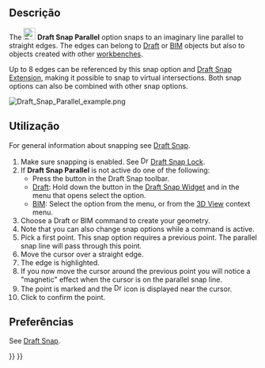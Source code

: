 <languages/>

<div class="mw-translate-fuzzy">
{{Docnav
|[[Draft_Snap_Extension/pt-br|Extensão]]
|[[Draft_Snap_Special/pt-br|Especial]]
|[[Draft_Workbench/pt-br|Draft]]
|IconL=Draft_Snap_Extension.svg
|IconR=Draft_Snap_Special.svg
|IconC=Workbench_Draft.svg
}}
</div>

{{GuiCommand
|Name=Draft Snap Parallel
|MenuLocation=Snapping → Snap Parallel
|Workbenches=[[Draft_Workbench|Draft]], [[BIM_Workbench|BIM]]
|SeeAlso=[[Draft_Snap|Draft Snap]], [[Draft_Snap_Lock|Draft Snap Lock]]
}}

<span id="Description"></span>
== Descrição ==

The [[Image:Draft_Snap_Parallel.svg|24px]] '''Draft Snap Parallel''' option snaps to an imaginary line parallel to straight edges. The edges can belong to [[Draft_Workbench|Draft]] or [[BIM_Workbench|BIM]] objects but also to objects created with other [[Workbenches|workbenches]].

Up to 8 edges can be referenced by this snap option and [[Draft_Snap_Extension|Draft Snap Extension]], making it possible to snap to virtual intersections. Both snap options can also be combined with other snap options.

[[Image:Draft_Snap_Parallel_example.png]]
{{Caption|Snapping the second point of a line to an invisible line that is parallel to an edge}}

<span id="Usage"></span>
== Utilização ==

For general information about snapping see [[Draft_Snap|Draft Snap]].

# Make sure snapping is enabled. See [[Image:Draft_Snap_Lock.svg|16px]] [[Draft_Snap_Lock|Draft Snap Lock]].
# If '''Draft Snap Parallel''' is not active do one of the following:
#* Press the {{Button|[[Image:Draft_Snap_Parallel.svg|16px]] [[Draft_Snap_Parallel|Snap Parallel]]}} button in the Draft Snap toolbar.
#* [[Draft_Workbench|Draft]]: Hold down the {{Button|[[Image:Draft_Snap_Lock.svg|x16px]][[Image:Toolbar_flyout_arrow.svg|x16px]]}} button in the [[Draft_Snap_Widget|Draft Snap Widget]] and in the menu that opens select the {{MenuCommand|[[Image:Draft_Snap_Parallel.svg|16px]] Snap Parallel}} option.
#* [[BIM_Workbench|BIM]]: Select the {{MenuCommand|Snapping → [[Image:Draft_Snap_Parallel.svg|16px]] Snap Parallel}} option from the menu, or from the [[3D_View|3D View]] context menu.
# Choose a Draft or BIM command to create your geometry.
# Note that you can also change snap options while a command is active.
# Pick a first point. This snap option requires a previous point. The parallel snap line will pass through this point.
# Move the cursor over a straight edge.
# The edge is highlighted.
# If you now move the cursor around the previous point you will notice a "magnetic" effect when the cursor is on the parallel snap line.
# The point is marked and the [[Image:Draft_Snap_Parallel.svg|16px]] icon is displayed near the cursor.
# Click to confirm the point.

<span id="Preferences"></span>
== Preferências ==

See [[Draft_Snap#Preferences|Draft Snap]].


<div class="mw-translate-fuzzy">
{{Docnav
|[[Draft_Snap_Extension/pt-br|Extensão]]
|[[Draft_Snap_Special/pt-br|Especial]]
|[[Draft_Workbench/pt-br|Draft]]
|IconL=Draft_Snap_Extension.svg
|IconR=Draft_Snap_Special.svg
|IconC=Workbench_Draft.svg
}}
</div>

{{Draft Tools navi{{#translation:}}}}
{{Userdocnavi{{#translation:}}}}